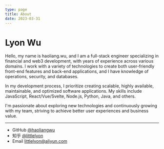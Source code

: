 ```yaml
---
type: page
title: About
date: 2023-03-31
---
```


# Lyon Wu

Hello, my name is haoliang.wu, and I am a full-stack engineer specializing in financial and web3 development, with years of experience across various domains. I work with a variety of technologies to create both user-friendly front-end features and back-end applications, and I have knowledge of operations, security, and databases.

In my development process, I prioritize creating scalable, highly available, maintainable, and optimized software applications. My skills include JavaScript, React/Vue/Svelte, Node.js, Python, Java, and others.

I'm passionate about exploring new technologies and continuously growing with my team, striving to achieve better user experiences and business value. 

---

- GitHub [@haoliangwu](https://github.com/haoliangwu)
- 知乎 [@littlelyon](https://www.zhihu.com/people/littlelyon)
- Email littlelyon@aliyun.com
